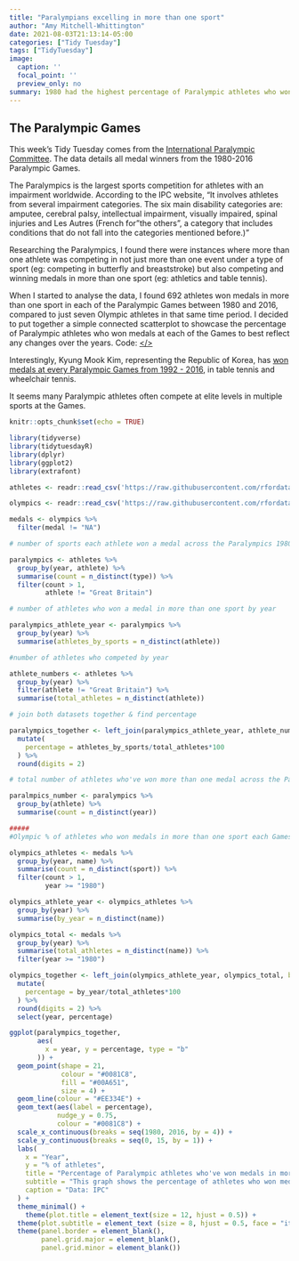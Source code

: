 ```yaml
---
title: "Paralympians excelling in more than one sport" 
author: "Amy Mitchell-Whittington"
date: 2021-08-03T21:13:14-05:00
categories: ["Tidy Tuesday"]
tags: ["TidyTuesday"]
image:
  caption: ''
  focal_point: ''
  preview_only: no
summary: 1980 had the highest percentage of Paralympic athletes who won medals in more than one sport.
---
```


## The Paralympic Games

This week's Tidy Tuesday comes from the [International Paralympic Committee](https://db.ipc-services.org/sdms/hira/web/index).  The data details all medal winners from the 1980-2016 Paralympic Games.  

The Paralympics is the largest sports competition for athletes with an impairment worldwide. According to the IPC website, "It involves athletes from several impairment categories. The six main disability categories are: amputee, cerebral palsy, intellectual impairment, visually impaired, spinal injuries and Les Autres (French for "the others", a category that includes conditions that do not fall into the categories mentioned before.)"  

Researching the Paralympics, I found there were instances where more than one athlete was competing in not just more than one event under a type of sport (eg: competing in butterfly and breaststroke) but also competing and winning medals in more than one sport (eg: athletics and table tennis).  

When I started to analyse the data, I found 692 athletes won medals in more than one sport in each of the Paralympic Games between 1980 and 2016, compared to just seven Olympic athletes in that same time period. I decided to put together a simple connected scatterplot to showcase the percentage of Paralympic athletes who won medals at each of the Games to best reflect any changes over the years. Code: [</>](https://github.com/amymitchell-whittington/TidyTuesday/blob/main/2021/03-08-2021-paralympics/03-08-2021-paralympics.Rmd)  

Interestingly, Kyung Mook Kim, representing the Republic of Korea, has [won medals at every Paralympic Games from 1992 - 2016](https://www.paralympic.org/kyung-mook-kim), in table tennis and wheelchair tennis.

It seems many Paralympic athletes often compete at elite levels in multiple sports at the Games.  

```r
knitr::opts_chunk$set(echo = TRUE)

library(tidyverse)
library(tidytuesdayR)
library(dplyr)
library(ggplot2)
library(extrafont)

athletes <- readr::read_csv('https://raw.githubusercontent.com/rfordatascience/tidytuesday/master/data/2021/2021-08-03/athletes.csv')

olympics <- readr::read_csv('https://raw.githubusercontent.com/rfordatascience/tidytuesday/master/data/2021/2021-07-27/olympics.csv')

medals <- olympics %>%
  filter(medal != "NA")

```

```r

# number of sports each athlete won a medal across the Paralympics 1980-2016

paralympics <- athletes %>%
  group_by(year, athlete) %>%
  summarise(count = n_distinct(type)) %>%
  filter(count > 1,
         athlete != "Great Britain")

# number of athletes who won a medal in more than one sport by year

paralympics_athlete_year <- paralympics %>%
  group_by(year) %>%
  summarise(athletes_by_sports = n_distinct(athlete))

#number of athletes who competed by year 

athlete_numbers <- athletes %>%
  group_by(year) %>%
  filter(athlete != "Great Britain") %>%
  summarise(total_athletes = n_distinct(athlete)) 

# join both datasets together & find percentage 

paralympics_together <- left_join(paralympics_athlete_year, athlete_numbers, by="year") %>%
  mutate(
    percentage = athletes_by_sports/total_athletes*100
  ) %>%
  round(digits = 2)

# total number of athletes who've won more than one medal across the Paralympic Games from 1980-2016

paralmpics_number <- paralympics %>%
  group_by(athlete) %>%
  summarise(count = n_distinct(year))

#####
#Olympic % of athletes who won medals in more than one sport each Games

olympics_athletes <- medals %>%
  group_by(year, name) %>%
  summarise(count = n_distinct(sport)) %>%
  filter(count > 1,
         year >= "1980")

olympics_athlete_year <- olympics_athletes %>%
  group_by(year) %>%
  summarise(by_year = n_distinct(name))

olympics_total <- medals %>%
  group_by(year) %>%
  summarise(total_athletes = n_distinct(name)) %>%
  filter(year >= "1980")

olympics_together <- left_join(olympics_athlete_year, olympics_total, by="year") %>%
  mutate(
    percentage = by_year/total_athletes*100
  ) %>%
  round(digits = 2) %>%
  select(year, percentage)

```

```r

ggplot(paralympics_together, 
       aes(
         x = year, y = percentage, type = "b"
       )) +
  geom_point(shape = 21,
             colour = "#0081C8",
             fill = "#00A651",
             size = 4) +
  geom_line(colour = "#EE334E") +
  geom_text(aes(label = percentage),
            nudge_y = 0.75,
            colour = "#0081C8") +
  scale_x_continuous(breaks = seq(1980, 2016, by = 4)) +
  scale_y_continuous(breaks = seq(0, 15, by = 1)) +
  labs(
    x = "Year",
    y = "% of athletes",
    title = "Percentage of Paralympic athletes who've won medals in more than one sport",
    subtitle = "This graph shows the percentage of athletes who won medals in more than one sport at each of the Paralympic Games",
    caption = "Data: IPC"
  ) +
  theme_minimal() +
    theme(plot.title = element_text(size = 12, hjust = 0.5)) +
  theme(plot.subtitle = element_text (size = 8, hjust = 0.5, face = "italic")) +
  theme(panel.border = element_blank(),
        panel.grid.major = element_blank(),
        panel.grid.minor = element_blank())

```

